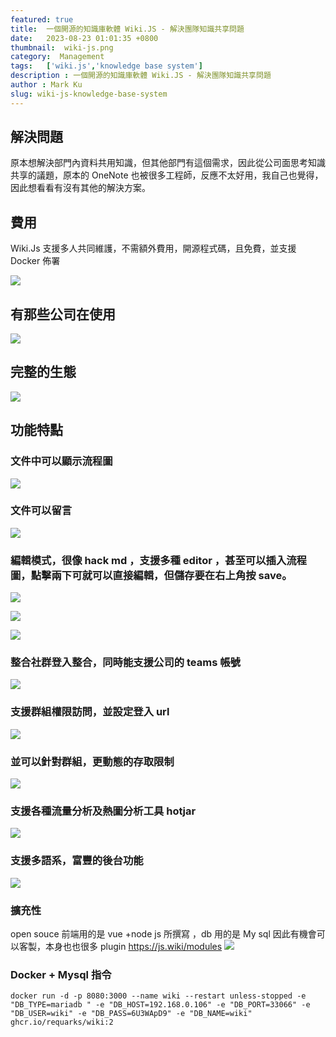 ```yaml
---
featured: true
title:  一個開源的知識庫軟體 Wiki.JS - 解決團隊知識共享問題
date:   2023-08-23 01:01:35 +0800
thumbnail:  wiki-js.png
category:  Management
tags:   ['wiki.js','knowledge base system']
description : 一個開源的知識庫軟體 Wiki.JS - 解決團隊知識共享問題
author : Mark Ku
slug: wiki-js-knowledge-base-system
---
```

## 解決問題
原本想解決部門內資料共用知識，但其他部門有這個需求，因此從公司面思考知識共享的議題，原本的 OneNote 也被很多工程師，反應不太好用，我自己也覺得，因此想看看有沒有其他的解決方案。

## 費用
Wiki.Js 支援多人共同維護，不需額外費用，開源程式碼，且免費，並支援 Docker 佈署

![](1.png)
## 有那些公司在使用
![](https://hackmd.io/_uploads/B1zFKlXan.png)

## 完整的生態
![](2.png)

## 功能特點

### 文件中可以顯示流程圖
![](3.png)

### 文件可以留言
![](4.png)

### 編輯模式，很像 hack md ，支援多種 editor ，甚至可以插入流程圖，點擊兩下可就可以直接編輯，但儲存要在右上角按 save。

![](5.png)

![](6.png)

![](7.png)

### 整合社群登入整合，同時能支援公司的 teams 帳號
![](8.png)

### 支援群組權限訪問，並設定登入 url
![](9.png)

### 並可以針對群組，更動態的存取限制
![](10.png)

### 支援各種流量分析及熱圖分析工具 hotjar
![](11.png)

### 支援多語系，富豐的後台功能
![](12.png)

### 擴充性
open souce 前端用的是 vue  +node js 所撰寫 ，db 用的是 My sql  因此有機會可以客製，本身也也很多 plugin
https://js.wiki/modules
![](13.png)

### Docker + Mysql 指令
```
docker run -d -p 8080:3000 --name wiki --restart unless-stopped -e "DB_TYPE=mariadb " -e "DB_HOST=192.168.0.106" -e "DB_PORT=33066" -e "DB_USER=wiki" -e "DB_PASS=6U3WApD9" -e "DB_NAME=wiki" ghcr.io/requarks/wiki:2
```